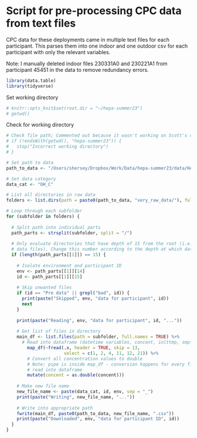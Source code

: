 
# Script for pre-processing CPC data from text files
CPC data for these deployments came in multiple text files for each participant. This parses them into one indoor and one outdoor csv for each participant with only the relevant variables. 

Note: I manually deleted indoor files 230331A0 and 230221A1 from participant 45451 in the data to remove redundancy errors.


```r
library(data.table)
library(tidyverse)
```

Set working directory
```r
# knitr::opts_knit$set(root.dir = "~/hepa-summer23")
# getwd()
```

Check for working directory
```r
# Check file path; Commented out because it wasn't working on Scott's computer
# if (!endsWith(getwd(), "hepa-summer23")) {
#   stop("Incorrect working directory")
# }
```

```r
# Set path to data
path_to_data <- "/Users/shersey/Dropbox/Work/Data/hepa-summer23/data/HAFTRAP/OH/cpc/"

# Set data category
data_cat <- "OH_C"
```

```r
# List all directories in raw data
folders <- list.dirs(path = paste0(path_to_data, "very_raw_data/"), full.names = TRUE, recursive = TRUE)
```

```r
# Loop through each subfolder
for (subfolder in folders) {
  
  # Split path into individual parts
  path_parts <- strsplit(subfolder, split = "/")
  
  # Only evaluate directories that have depth of 15 from the root (i.e. with
  # data files). Change this number according to the depth at which data files appear in the file structure. (e.g. on Vedaant's computer it's 7.)
  if (length(path_parts[[1]]) == 15) {
    
    # Isolate environment and participant ID
    env <- path_parts[[1]][14]
    id <- path_parts[[1]][15]
  
    # Skip unwanted files
    if (id == "Pre data" || grepl("bad", id)) {
      print(paste("Skipped", env, "data for participant", id))
      next
    }
    
    print(paste("Reading", env, "data for participant", id, "..."))
    
    # Get list of files in directory
    main_df <- list.files(path = subfolder, full.names = TRUE) %>% 
      # Read into dataframe (datetime variables, concent, inlttmp, smpflow)
        map_df(~fread(.x, header = TRUE, skip = 13, 
                      select = c(1, 2, 4, 11, 12, 21)) %>%
        # Convert all concentration values to double
        # Note: pipe is inside map_df - conversion happens for every file 
        # read into dataframe
        mutate(concent = as.double(concent)))
      
    # Make new file name
    new_file_name <- paste(data_cat, id, env, sep = "_")
    print(paste("Writing", new_file_name, "..."))
    
    # Write into appropriate path
    fwrite(main_df, paste0(path_to_data, new_file_name, ".csv"))
    print(paste("Downloaded", env, "data for participant ID", id))
  }
}
```